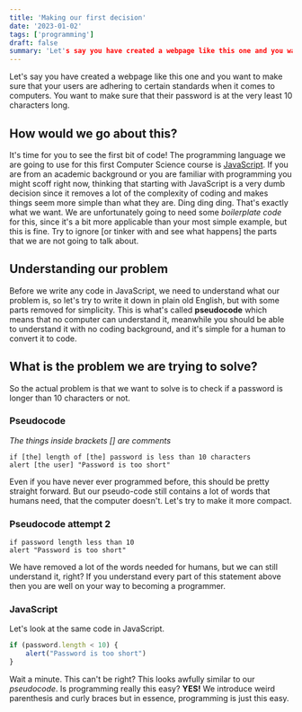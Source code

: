 ```yaml
---
title: 'Making our first decision'
date: '2023-01-02'
tags: ['programming']
draft: false
summary: 'Let's say you have created a webpage like this one and you want to make sure that your users are...'
---
```


Let's say you have created a webpage like this one and you want to make sure that your users are adhering to certain standards when it comes to computers. You want to make sure that their password is at the very least 10 characters long.

## How would we go about this?

It's time for you to see the first bit of code! The programming language we are going to use for this first Computer Science course is [JavaScript](https://www.javascript.com/). If you are from an academic background or you are familiar with programming you might scoff right now, thinking that starting with JavaScript is a very dumb decision since it removes a lot of the complexity of coding and makes things seem more simple than what they are. Ding ding ding. That's exactly what we want. We are unfortunately going to need some _boilerplate code_ for this, since it's a bit more applicable than your most simple example, but this is fine. Try to ignore [or tinker with and see what happens] the parts that we are not going to talk about.

## Understanding our problem

Before we write any code in JavaScript, we need to understand what our problem is, so let's try to write it down in plain old English, but with some parts removed for simplicity. This is what's called **pseudocode** which means that no computer can understand it, meanwhile you should be able to understand it with no coding background, and it's simple for a human to convert it to code.

## What is the problem we are trying to solve?

So the actual problem is that we want to solve is to check if a password is longer than 10 characters or not.

### Pseudocode

_The things inside brackets [] are comments_

```
if [the] length of [the] password is less than 10 characters
alert [the user] "Password is too short"
```

Even if you have never ever programmed before, this should be pretty straight forward. But our pseudo-code still contains a lot of words that humans need, that the computer doesn't. Let's try to make it more compact.

### Pseudocode attempt 2
```
if password length less than 10
alert "Password is too short"
```

We have removed a lot of the words needed for humans, but we can still understand it, right? If you understand every part of this statement above then you are well on your way to becoming a programmer.

### JavaScript

Let's look at the same code in JavaScript.

```javascript
if (password.length < 10) {
    alert("Password is too short")
}
```

Wait a minute. This can't be right? This looks awfully similar to our _pseudocode_. Is programming really this easy? **YES!** We introduce weird parenthesis and curly braces but in essence, programming is just this easy.